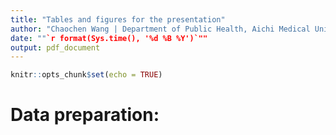 ```yaml
---
title: "Tables and figures for the presentation"
author: "Chaochen Wang | Department of Public Health, Aichi Medical University"
date: ""`r format(Sys.time(), '%d %B %Y')`""
output: pdf_document
---
```


```r
knitr::opts_chunk$set(echo = TRUE)
```

# Data preparation:

